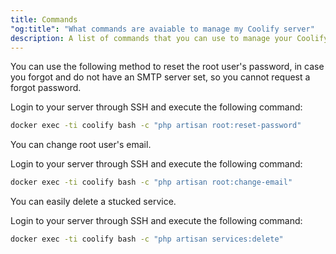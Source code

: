 ```yaml
---
title: Commands
"og:title": "What commands are avaiable to manage my Coolify server"
description: A list of commands that you can use to manage your Coolify server.
---
```


<AccordionGroup>

<Accordion title="Root password reset without SMTP.">
You can use the following method to reset the root user's password, in case you forgot and do not have an SMTP server set, so you cannot request a forgot password.

Login to your server through SSH and execute the following command:

```bash
docker exec -ti coolify bash -c "php artisan root:reset-password"
```

  </Accordion>
  <Accordion title="Root email change.">
  You can change root user's email.

Login to your server through SSH and execute the following command:

```bash
docker exec -ti coolify bash -c "php artisan root:change-email"
```

  </Accordion>
    <Accordion title="Delete a stuck service.">
 You can easily delete a stucked service.
 
  Login to your server through SSH and execute the following command:

```bash
docker exec -ti coolify bash -c "php artisan services:delete"
```

  </Accordion>
</AccordionGroup>
